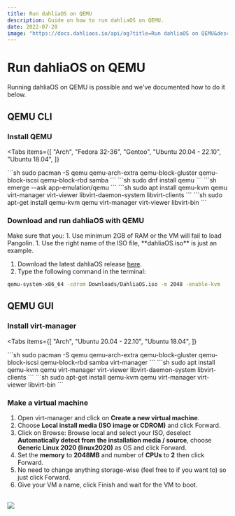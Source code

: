 ```yaml
---
title: Run dahliaOS on QEMU
description: Guide on how to run dahliaOS on QEMU.
date: 2022-07-20
image: "https://docs.dahliaos.io/api/og?title=Run dahliaOS on QEMU&desc=Guide on how to run dahliaOS on QEMU."
---
```



# Run dahliaOS on QEMU

Running dahliaOS on QEMU is possible and we've documented how to do it below.

## QEMU CLI

<Steps>

### Install QEMU

<Tabs
  items={[
    "Arch",
    "Fedora 32-36",
    "Gentoo",
    "Ubuntu 20.04 - 22.10",
    "Ubuntu 18.04",
  ]}
>
  <Tab>
    ```sh
    sudo pacman -S qemu qemu-arch-extra qemu-block-gluster qemu-block-iscsi qemu-block-rbd samba
    ```
  </Tab>
  <Tab>
    ```sh
    sudo dnf install qemu
    ```
  </Tab>
  <Tab>
    ```sh
    emerge --ask app-emulation/qemu
    ```
  </Tab>
  <Tab>
    ```sh
    sudo apt install qemu-kvm qemu virt-manager virt-viewer libvirt-daemon-system libvirt-clients
    ```
  </Tab>
  <Tab>
    ```sh
    sudo apt-get install qemu-kvm qemu virt-manager virt-viewer libvirt-bin
    ```
  </Tab>
</Tabs>

### Download and run dahliaOS with QEMU

<Callout type="warning" emoji="⚠️">
  Make sure that you:
  1. Use minimum 2GB of RAM or the VM will fail to load Pangolin.
  1. Use the right name of the ISO file, **dahliaOS.iso** is just an example.
</Callout>

1. Download the latest dahliaOS release [here](https://dahliaos.io/download).
1. Type the following command in the terminal:

```sh
qemu-system-x86_64 -cdrom Downloads/DahliaOS.iso -m 2048 -enable-kvm
```

</Steps>

## QEMU GUI

<Steps>

### Install virt-manager

<Tabs
  items={[
    "Arch",
    "Ubuntu 20.04 - 22.10",
    "Ubuntu 18.04",
  ]}
>
  <Tab>
    ```sh
    sudo pacman -S qemu qemu-arch-extra qemu-block-gluster qemu-block-iscsi qemu-block-rbd samba virt-manager
    ```
  </Tab>
  <Tab>
    ```sh
    sudo apt install qemu-kvm qemu virt-manager virt-viewer libvirt-daemon-system libvirt-clients
    ```
  </Tab>
  <Tab>
    ```sh
    sudo apt-get install qemu-kvm qemu virt-manager virt-viewer libvirt-bin
    ```
  </Tab>
</Tabs>

### Make a virtual machine

1. Open virt-manager and click on **Create a new virtual machine**.
1. Choose **Local install media (ISO image or CDROM)** and click Forward.
1. Click on Browse: Browse local and select your ISO, deselect **Automatically detect from the installation media / source**, choose **Generic Linux 2020 (linux2020)** as OS and click Forward.
1. Set the **memory** to **2048MB** and number of **CPUs** to **2** then click Forward.
1. No need to change anything storage-wise (feel free to if you want to) so just click Forward.
1. Give your VM a name, click Finish and wait for the VM to boot.

</Steps>

<br />
<Image src={qemuGuiInstallGif} />